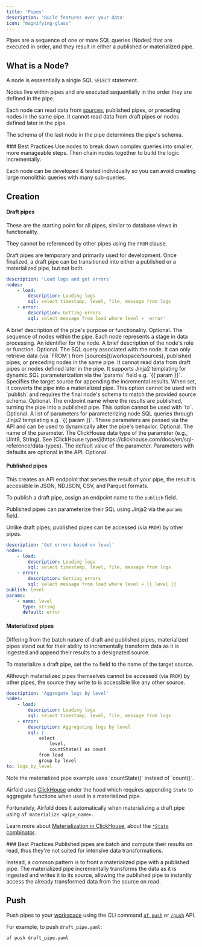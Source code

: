```yaml
---
title: 'Pipes'
description: 'Build features over your data'
icon: "magnifying-glass"
---
```


Pipes are a sequence of one or more SQL queries (Nodes) that are executed in order, and they result in either a published or materialized pipe.

## What is a Node?
A node is esssentially a single SQL `SELECT` statement.

Nodes live within pipes and are executed sequentially in the order they are defined in the pipe.

Each node can read data from [sources](/workspace/sources), published pipes, or preceding nodes in the same pipe. It cannot read data from draft pipes or nodes defined later in the pipe.

The schema of the last node in the pipe determines the pipe's schema.

<Tip>
### Best Practices
Use nodes to break down complex queries into smaller, more manageable steps. Then chain nodes together to build the logic incrementally.

Each node can be developed & tested individually so you can avoid creating large monolithic queries with many sub-queries.
</Tip>

## Creation
#### Draft pipes

These are the starting point for all pipes, similar to database views in functionality.

They cannot be referenced by other pipes using the `FROM` clause.

Draft pipes are temporary and primarily used for development. Once finalized, a draft pipe can be transitioned into either a published or a materialized pipe, but not both.


```yaml draft_pipe.yaml
description: 'Load logs and get errors'
nodes:
    - load:
        description: Loading logs
        sql: select timestamp, level, file, message from logs
    - error:
        description: Getting errors
        sql: select message from load where level = 'error'
```

<ResponseField name="description" type="string">
  A brief description of the pipe's purpose or functionality. Optional.
</ResponseField>
<ResponseField name="nodes" type="Node[]" required>
  The sequence of nodes within the pipe. Each node represents a stage in data processing.
  <Expandable title="Node">
    <ResponseField name="[name]" type="Node" required>
      An identifier for the node.
      <Expandable title="Properties">
        <ResponseField name="description" type="string">
          A brief description of the node's role or function. Optional.
        </ResponseField>
        <ResponseField name="sql" type="string" required>
          The SQL query associated with the node. It can only retrieve data (via `FROM`) from [sources](/workspace/sources), published pipes, or preceding nodes in the same pipe. It cannot read data from draft pipes or nodes defined later in the pipe. It supports Jinja2 templating for dynamic SQL parameterization via the `params` field e.g. `{{ param }}`.
        </ResponseField>
      </Expandable>
    </ResponseField>
  </Expandable>
</ResponseField>
<ResponseField name="to" type="string">
  Specifies the target source for appending the incremental results. When set, it converts the pipe into a materialized pipe. This option cannot be used with `publish` and requires the final node's schema to match the provided source schema. Optional.
</ResponseField>
<ResponseField name="publish" type="string">
  The endpoint name where the results are published, turning the pipe into a published pipe. This option cannot be used with `to`. Optional.
</ResponseField>
<ResponseField name="params" type="Param[]">
  A list of parameters for parameterizing node SQL queries through Jinja2 templating e.g. `{{ param }}`. These parameters are passed via the API and can be used to dynamically alter the pipe's behavior. Optional.
  <Expandable title="Param">
    <ResponseField name="name" type="string" required>
      The name of the parameter.
    </ResponseField>
    <ResponseField name="type" type="string" required>
      The ClickHouse data type of the parameter (e.g., UInt8, String). See [ClickHouse types](https://clickhouse.com/docs/en/sql-reference/data-types).
    </ResponseField>
    <ResponseField name="default" type="string">
      The default value of the parameter. Parameters with defaults are optional in the API. Optional.
    </ResponseField>
  </Expandable>
</ResponseField>


#### Published pipes

This creates an API endpoint that serves the result of your pipe, the result is accessible in JSON, NDJSON, CSV, and Parquet formats.

To publish a draft pipe, assign an endpoint name to the `publish` field.

Published pipes can parameterize their SQL using Jinja2 via the `params` field.

Unlike draft pipes, published pipes can be accessed (via `FROM`) by other pipes.

```yaml published_pipe.yaml
description: 'Get errors based on level'
nodes:
    - load:
        description: Loading logs
        sql: select timestamp, level, file, message from logs
    - error:
        description: Getting errors
        sql: select message from load where level = {{ level }}
publish: level
params:
    - name: level
      type: string
      default: error
```

#### Materialized pipes

Differing from the batch nature of draft and published pipes, materialized pipes stand out for their ability to incrementally transform data as it is ingested and append their results to a designated source.

To materialize a draft pipe, set the `to` field to the name of the target source.

Although materialized pipes themselves cannot be accessed (via `FROM`) by other pipes, the source they write to is accessible like any other source.

```yaml materialized_pipe.yaml
description: 'Aggregate logs by level'
nodes:
    - load:
        description: Loading logs
        sql: select timestamp, level, file, message from logs
    - error:
        description: Aggregating logs by level
        sql: |
            select
                level,
                countState() as count
            from load
            group by level
to: logs_by_level
```
<Note>
Note the materialized pipe example uses `countState()` instead of `count()`.

Airfold uses [ClickHouse](https://clickhouse.com/) under the hood which requires appending `State` to aggregate functions when used in a materialized pipe.

Fortunately, Airfold does it automatically when materializing a draft pipe using `af materialize <pipe_name>`.

Learn more about [Materialization in ClickHouse](https://clickhouse.com/blog/using-materialized-views-in-clickhouse#speed-up-aggregations-using-materialized-views), about the [`*State` combinator](https://clickhouse.com/docs/en/sql-reference/aggregate-functions/combinators#-state).
</Note>

<Tip>
### Best Practices
Published pipes are batch and compute their results on read, thus they're not suited for intensive data transformations.

Instead, a common pattern is to front a materialized pipe with a published pipe. The materialized pipe incrementally transforms the data as it is ingested and writes it to its source, allowing the published pipe to instantly access the already transformed data from the source on read.
</Tip>

## Push
Push pipes to your [workspace](/workspace/workspaces) using the CLI command [`af push`](/reference/cli) or [`/push`](/api-reference/workspace/push) API.<br />

For example, to push `draft_pipe.yaml`:
```bash
af push draft_pipe.yaml
```
